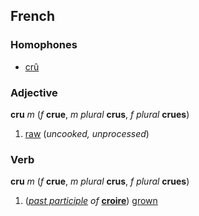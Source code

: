 ==French==
===Homophones===
*[[crû]]

===Adjective===
'''cru''' ''m'' (''f'' '''crue''', ''m plural'' '''crus''', ''f plural'' '''crues''')

#[[raw]] (''uncooked, unprocessed'')

===Verb===
'''cru''' ''m'' (''f'' '''crue''', ''m plural'' '''crus''', ''f plural'' '''crues''')

#(''[[past participle]] of'' '''[[croire]]''') [[grown]]